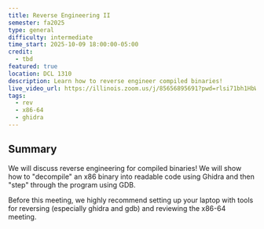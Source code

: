 ```yaml
---
title: Reverse Engineering II
semester: fa2025
type: general
difficulty: intermediate
time_start: 2025-10-09 18:00:00-05:00
credit:
  - tbd
featured: true
location: DCL 1310
description: Learn how to reverse engineer compiled binaries!
live_video_url: https://illinois.zoom.us/j/85656895691?pwd=rlsi71bh1HbWgG6RusGXbh6T4Ls2iB.1
tags:
  - rev
  - x86-64
  - ghidra
---
```

## Summary

We will discuss reverse engineering for compiled binaries! We will show how to "decompile" an x86 binary into readable code using Ghidra and then "step" through the program using GDB.

Before this meeting, we highly recommend setting up your laptop with tools for reversing (especially ghidra and gdb) and reviewing the x86-64 meeting.
